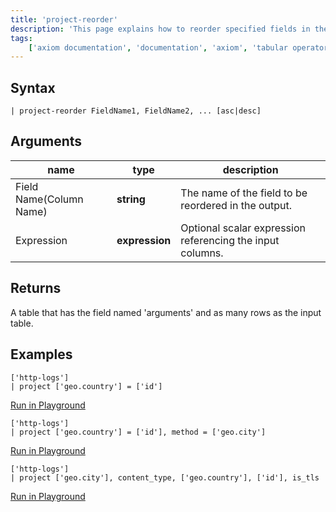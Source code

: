 ```yaml
---
title: 'project-reorder'
description: 'This page explains how to reorder specified fields in the output.'
tags: 
    ['axiom documentation', 'documentation', 'axiom', 'tabular operators', 'project-reorder']
---
```




## Syntax

```kusto
| project-reorder FieldName1, FieldName2, ... [asc|desc]
```


## Arguments

| **name**              | **type**     | **description**                                            |
| --------------------- | ------------ | ------------------------------------------------------ |
| Field Name(Column Name) | **string**     | The name of the field to be reordered in the output. |
| Expression            | **expression** |  Optional scalar expression referencing the input columns.                |

## Returns

A table that has the field named 'arguments' and as many rows as the input table.

## Examples

```kusto
['http-logs']
| project ['geo.country'] = ['id']
```

[Run in Playground](https://play.axiom.co/axiom-play-qf1k/explorer?initForm=%7B%22apl%22%3A%22%5B%27sample-http-logs%27%5D%5Cn%7C%20project%20%5B%27geo.country%27%5D%20%3D%20%5B%27id%27%5D%22%2C%22queryOptions%22%3A%7B%22quickRange%22%3A%2230d%22%7D%7D)

```kusto
['http-logs']
| project ['geo.country'] = ['id'], method = ['geo.city']
```

[Run in Playground](https://play.axiom.co/axiom-play-qf1k/explorer?initForm=%7B%22apl%22%3A%22%5B%27sample-http-logs%27%5D%5Cn%7C%20project%20%5B%27geo.country%27%5D%20%3D%20%5B%27id%27%5D%2C%20method%20%3D%20%5B%27geo.city%27%5D%22%2C%22queryOptions%22%3A%7B%22quickRange%22%3A%2230d%22%7D%7D)

```kusto
['http-logs']
| project ['geo.city'], content_type, ['geo.country'], ['id'], is_tls
```

[Run in Playground](https://play.axiom.co/axiom-play-qf1k/explorer?initForm=%7B%22apl%22%3A%22%5B%27sample-http-logs%27%5D%5Cn%7C%20project%20%5B%27geo.city%27%5D%2C%20content_type%2C%20%5B%27geo.country%27%5D%2C%20%5B%27id%27%5D%2C%20is_tls%22%2C%22queryOptions%22%3A%7B%22quickRange%22%3A%2230d%22%7D%7D)